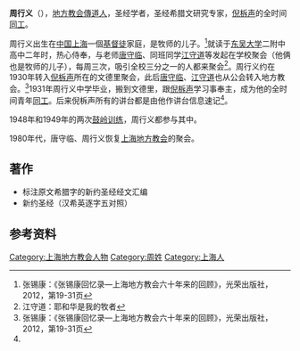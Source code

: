 '''周行义'''（{{bd|1915年||1998年|1月}}），[[地方教会|地方教会]][[傳道人|傳道人]]，圣经学者，圣经希腊文研究专家，[[倪柝声|倪柝声]]的全时间[[同工|同工]]。

周行义出生在[[中国|中国]][[上海|上海]]一個[[基督徒|基督徒]]家庭，是牧师的儿子。<ref> 张锡康：《张锡康回忆录—上海地方教会六十年来的回顾》，光荣出版社，2012，第19-31页 </ref>就读于[[东吴大学|东吴大学]]二附中高中二年时，热心侍奉，与老师[[唐守临|唐守临]]、同班同学[[江守道|江守道]]等发起在学校聚会（他俩也是牧师的儿子），每周三次，吸引全校三分之一的人都来聚会<ref name="#1">江守道：耶和华是我的牧者</ref>。周行义约在1930年转入[[倪柝声|倪柝声]]所在的文德里聚会，此后[[唐守临|唐守临]]、[[江守道|江守道]]也从公会转入地方教会。<ref>张锡康：《张锡康回忆录—上海地方教会六十年来的回顾》，光荣出版社，2012，第19-31页</ref>1931年周行义中学毕业，搬到文德里，跟[[倪柝声|倪柝声]]学习事奉主，成为他的全时间青年[[同工|同工]]。后来倪柝声所有的讲台都是由他作讲台信息速记<ref name="#1"/>。

1948年和1949年的两次[[鼓岭训练|鼓岭训练]]，周行义都参与其中。

1980年代，唐守临、周行义恢复[[上海地方教会|上海地方教会]]的聚会。

==著作==
*标注原文希腊字的新约圣经经文汇编
*新约圣经（汉希英逐字五对照）

==参考资料==
<div class="references-small">
<references />
</div>

[[Category:上海地方教会人物|Category:上海地方教会人物]]
[[Category:周姓|Category:周姓]]
[[Category:上海人|Category:上海人]]